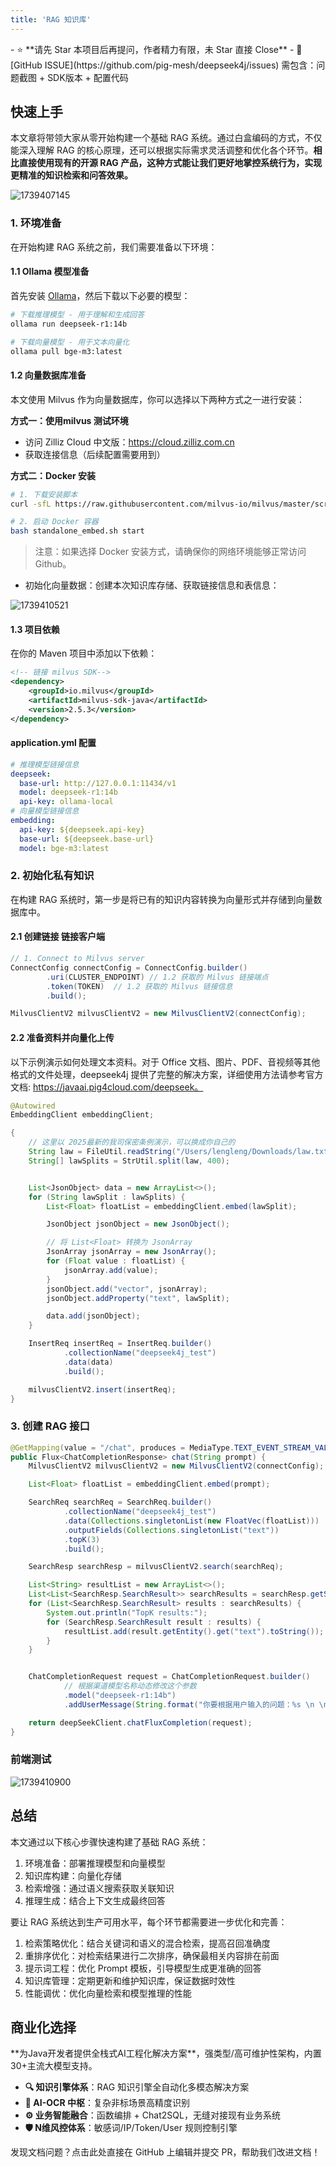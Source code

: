 ```yaml
---
title: 'RAG 知识库'
---
```


<Card title="写在最前：问题咨询请直接点击此处提交 ISSUE" icon="star" href="https://github.com/pig-mesh/deepseek4j/issues">
- ⭐️ **请先 Star 本项目后再提问，作者精力有限，未 Star 直接 Close**
- 🐞 [GitHub ISSUE](https://github.com/pig-mesh/deepseek4j/issues) 需包含：问题截图 + SDK版本 + 配置代码  
</Card>

## 快速上手

本文章将带领大家从零开始构建一个基础 RAG 系统。通过白盒编码的方式，不仅能深入理解 RAG 的核心原理，还可以根据实际需求灵活调整和优化各个环节。**相比直接使用现有的开源 RAG 产品，这种方式能让我们更好地掌控系统行为，实现更精准的知识检索和问答效果。** 

<img src='https://minio.pigx.vip/oss/202502/1739407145.png' alt='1739407145'/>

### 1. 环境准备

在开始构建 RAG 系统之前，我们需要准备以下环境：

#### 1.1 Ollama 模型准备

首先安装 [Ollama](https://ollama.ai/)，然后下载以下必要的模型：

```bash
# 下载推理模型 - 用于理解和生成回答
ollama run deepseek-r1:14b

# 下载向量模型 - 用于文本向量化
ollama pull bge-m3:latest
```

#### 1.2 向量数据库准备

本文使用 Milvus 作为向量数据库，你可以选择以下两种方式之一进行安装：

**方式一：使用milvus 测试环境**
- 访问 Zilliz Cloud 中文版：https://cloud.zilliz.com.cn
- 获取连接信息（后续配置需要用到）

**方式二：Docker 安装**

```bash
# 1. 下载安装脚本
curl -sfL https://raw.githubusercontent.com/milvus-io/milvus/master/scripts/standalone_embed.sh -o standalone_embed.sh

# 2. 启动 Docker 容器
bash standalone_embed.sh start
```
> 注意：如果选择 Docker 安装方式，请确保你的网络环境能够正常访问 Github。

- 初始化向量数据：创建本次知识库存储、获取链接信息和表信息：
<img src='https://minio.pigx.vip/oss/202502/1739410521.png' alt='1739410521'/>


#### 1.3 项目依赖

在你的 Maven 项目中添加以下依赖：

```xml
<!-- 链接 milvus SDK-->
<dependency>
    <groupId>io.milvus</groupId>
    <artifactId>milvus-sdk-java</artifactId>
    <version>2.5.3</version>
</dependency>
```

#### application.yml  配置

```yml
# 推理模型链接信息
deepseek:
  base-url: http://127.0.0.1:11434/v1
  model: deepseek-r1:14b
  api-key: ollama-local
# 向量模型链接信息
embedding:
  api-key: ${deepseek.api-key}
  base-url: ${deepseek.base-url}
  model: bge-m3:latest
```


### 2. 初始化私有知识

在构建 RAG 系统时，第一步是将已有的知识内容转换为向量形式并存储到向量数据库中。

#### 2.1 创建链接 链接客户端

```java
// 1. Connect to Milvus server
ConnectConfig connectConfig = ConnectConfig.builder()
        .uri(CLUSTER_ENDPOINT) // 1.2 获取的 Milvus 链接端点
        .token(TOKEN)  // 1.2 获取的 Milvus 链接信息
        .build();

MilvusClientV2 milvusClientV2 = new MilvusClientV2(connectConfig);
```

#### 2.2 准备资料并向量化上传

以下示例演示如何处理文本资料。对于 Office 文档、图片、PDF、音视频等其他格式的文件处理，deepseek4j 提供了完整的解决方案，详细使用方法请参考官方文档: https://javaai.pig4cloud.com/deepseek。

```java
@Autowired
EmbeddingClient embeddingClient;

{
    // 这里以 2025最新的我司保密条例演示，可以换成你自己的
    String law = FileUtil.readString("/Users/lengleng/Downloads/law.txt", Charset.defaultCharset());
    String[] lawSplits = StrUtil.split(law, 400);


    List<JsonObject> data = new ArrayList<>();
    for (String lawSplit : lawSplits) {
        List<Float> floatList = embeddingClient.embed(lawSplit);

        JsonObject jsonObject = new JsonObject();

        // 将 List<Float> 转换为 JsonArray
        JsonArray jsonArray = new JsonArray();
        for (Float value : floatList) {
            jsonArray.add(value);
        }
        jsonObject.add("vector", jsonArray);
        jsonObject.addProperty("text", lawSplit);

        data.add(jsonObject);
    }

    InsertReq insertReq = InsertReq.builder()
            .collectionName("deepseek4j_test")
            .data(data)
            .build();

    milvusClientV2.insert(insertReq);
}
```

### 3. 创建 RAG 接口 

```java
@GetMapping(value = "/chat", produces = MediaType.TEXT_EVENT_STREAM_VALUE)
public Flux<ChatCompletionResponse> chat(String prompt) {
    MilvusClientV2 milvusClientV2 = new MilvusClientV2(connectConfig);

    List<Float> floatList = embeddingClient.embed(prompt);

    SearchReq searchReq = SearchReq.builder()
            .collectionName("deepseek4j_test")
            .data(Collections.singletonList(new FloatVec(floatList)))
            .outputFields(Collections.singletonList("text"))
            .topK(3)
            .build();

    SearchResp searchResp = milvusClientV2.search(searchReq);

    List<String> resultList = new ArrayList<>();
    List<List<SearchResp.SearchResult>> searchResults = searchResp.getSearchResults();
    for (List<SearchResp.SearchResult> results : searchResults) {
        System.out.println("TopK results:");
        for (SearchResp.SearchResult result : results) {
            resultList.add(result.getEntity().get("text").toString());
        }
    }


    ChatCompletionRequest request = ChatCompletionRequest.builder()
            // 根据渠道模型名称动态修改这个参数
            .model("deepseek-r1:14b")
            .addUserMessage(String.format("你要根据用户输入的问题：%s \n \n 参考如下内容： %s  \n\n 整理处理最终结果", prompt, resultList)).build();

    return deepSeekClient.chatFluxCompletion(request);
}
```

### 前端测试

<img src='https://minio.pigx.vip/oss/202502/1739410900.png' alt='1739410900'/>


## 总结

本文通过以下核心步骤快速构建了基础 RAG 系统：

1. 环境准备：部署推理模型和向量模型
2. 知识库构建：向量化存储
3. 检索增强：通过语义搜索获取关联知识
4. 推理生成：结合上下文生成最终回答

要让 RAG 系统达到生产可用水平，每个环节都需要进一步优化和完善：

1. 检索策略优化：结合关键词和语义的混合检索，提高召回准确度
2. 重排序优化：对检索结果进行二次排序，确保最相关内容排在前面
3. 提示词工程：优化 Prompt 模板，引导模型生成更准确的回答
4. 知识库管理：定期更新和维护知识库，保证数据时效性
5. 性能调优：优化向量检索和模型推理的性能

## 商业化选择
<Card title="PIG AI应用开发平台 | 适合中大型企业构建自主可控的AI中台" icon="link" href="https://ai.pig4cloud.com">
**为Java开发者提供全栈式AI工程化解决方案**，强类型/高可维护性架构，内置30+主流大模型支持。

- **🔍 知识引擎体系**：RAG 知识引擎全自动化多模态解决方案
- **📝 AI-OCR 中枢**：复杂非标场景高精度识别
- **⚙️ 业务智能融合**：函数编排 + Chat2SQL，无缝对接现有业务系统
- **🛡️ N维风控体系**：敏感词/IP/Token/User 规则控制引擎
</Card>

<Card title="文档有误？请协助编辑" icon="pencil" href="https://github.com/javaai-pig4cloud-com/javaai-docs/edit/main/deepseek/rag.mdx">
  发现文档问题？点击此处直接在 GitHub 上编辑并提交 PR，帮助我们改进文档！
</Card>